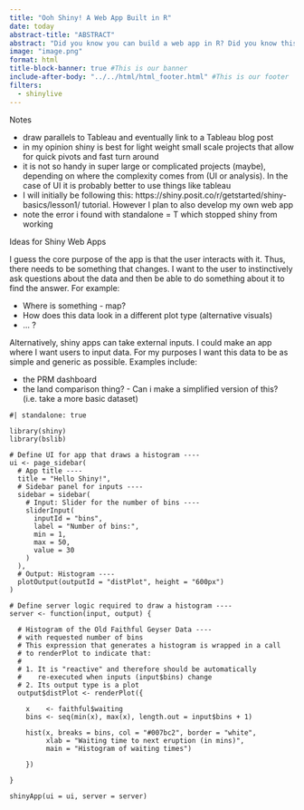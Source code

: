 ```yaml
---
title: "Ooh Shiny! A Web App Built in R"
date: today
abstract-title: "ABSTRACT"
abstract: "Did you know you can build a web app in R? Did you know this web app could be a custom dashboard showing off your latest data analysis and results? In this blog I am learning how to create my very own Shiny web app, and I am taking you along for the ride."
image: "image.png"
format: html
title-block-banner: true #This is our banner
include-after-body: "../../html/html_footer.html" #This is our footer
filters:
  - shinylive
---
```


Notes

 - draw parallels to Tableau and eventually link to a Tableau blog post
 - in my opinion shiny is best for light weight small scale projects that allow for quick pivots and fast turn around
 - it is not so handy in super large or complicated projects (maybe), depending on where the complexity comes from (UI or analysis). In the case of UI it is probably better to use things like tableau
 - I will initially be following this: https://shiny.posit.co/r/getstarted/shiny-basics/lesson1/ tutorial. However I plan to also develop my own web app
 - note the error i found with standalone = T which stopped shiny from working


 
Ideas for Shiny Web Apps

I guess the core purpose of the app is that the user interacts with it. Thus, there needs to be something that changes. I want to the user to instinctively ask questions about the data and then be able to do something about it to find the answer. For example:

 - Where is something - map?
 - How does this data look in a different plot type (alternative visuals)
 - ... ?
 
Alternatively, shiny apps can take external inputs. I could make an app where I want users to input data. For my purposes I want this data to be as simple and generic as possible. Examples include:

 - the PRM dashboard
 - the land comparison thing? - Can i make a simplified version of this? (i.e. take a more basic dataset)

::: {.cell-output-display}
<style>
iframe.app-frame {
  height: 700px !important;
  width: 100% !important;
}
</style>
:::

```shinylive-r
#| standalone: true

library(shiny)
library(bslib)

# Define UI for app that draws a histogram ----
ui <- page_sidebar(
  # App title ----
  title = "Hello Shiny!",
  # Sidebar panel for inputs ----
  sidebar = sidebar(
    # Input: Slider for the number of bins ----
    sliderInput(
      inputId = "bins",
      label = "Number of bins:",
      min = 1,
      max = 50,
      value = 30
    )
  ),
  # Output: Histogram ----
  plotOutput(outputId = "distPlot", height = "600px")
)

# Define server logic required to draw a histogram ----
server <- function(input, output) {

  # Histogram of the Old Faithful Geyser Data ----
  # with requested number of bins
  # This expression that generates a histogram is wrapped in a call
  # to renderPlot to indicate that:
  #
  # 1. It is "reactive" and therefore should be automatically
  #    re-executed when inputs (input$bins) change
  # 2. Its output type is a plot
  output$distPlot <- renderPlot({

    x    <- faithful$waiting
    bins <- seq(min(x), max(x), length.out = input$bins + 1)

    hist(x, breaks = bins, col = "#007bc2", border = "white",
         xlab = "Waiting time to next eruption (in mins)",
         main = "Histogram of waiting times")

    })

}

shinyApp(ui = ui, server = server)

```








